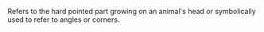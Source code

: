 Refers to the hard pointed part growing on an animal's head or symbolically used to refer to angles or corners.
